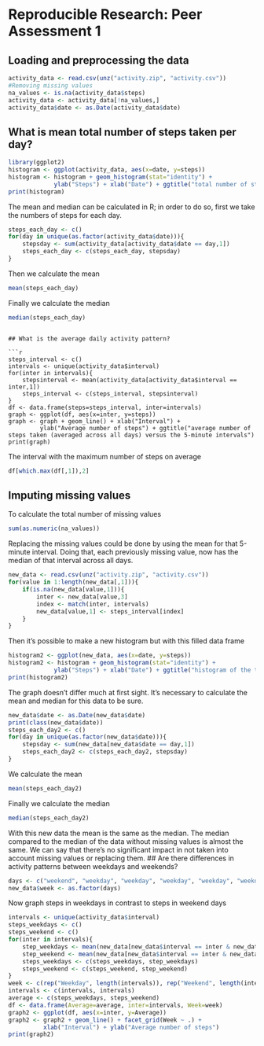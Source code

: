 # Reproducible Research: Peer Assessment 1


## Loading and preprocessing the data
```r
activity_data <- read.csv(unz("activity.zip", "activity.csv"))
#Removing missing values
na_values <- is.na(activity_data$steps)
activity_data <- activity_data[!na_values,]
activity_data$date <- as.Date(activity_data$date)
```

## What is mean total number of steps taken per day?
```r
library(ggplot2)
histogram <- ggplot(activity_data, aes(x=date, y=steps))
histogram <- histogram + geom_histogram(stat="identity") +
             ylab("Steps") + xlab("Date") + ggtitle("total number of steps taken each day")
print(histogram)
```

The mean and median can be calculated in R; in order to do so, first we take the numbers of steps for each day.

```r
steps_each_day <- c()
for(day in unique(as.factor(activity_data$date))){
    stepsday <- sum(activity_data[activity_data$date == day,1])
    steps_each_day <- c(steps_each_day, stepsday)
}
```

Then we calculate the mean
```r
mean(steps_each_day)
```
Finally we calculate the median
```r
median(steps_each_day)
```
```

## What is the average daily activity pattern?

```r
steps_interval <- c()
intervals <- unique(activity_data$interval)
for(inter in intervals){
    stepsinterval <- mean(activity_data[activity_data$interval == inter,1])
    steps_interval <- c(steps_interval, stepsinterval)
}
df <- data.frame(steps=steps_interval, inter=intervals)
graph <- ggplot(df, aes(x=inter, y=steps))
graph <- graph + geom_line() + xlab("Interval") +
         ylab("Average number of steps") + ggtitle("average number of steps taken (averaged across all days) versus the 5-minute intervals")
print(graph)
```

The interval with the maximum number of steps on average

```r

df[which.max(df[,1]),2]

```

## Imputing missing values

To calculate the total number of missing values

```r
sum(as.numeric(na_values))
```

Replacing the missing values could be done by using the mean for that 5-minute interval. Doing that, each previously missing value, now has the median of that interval across all days.

```r
new_data <- read.csv(unz("activity.zip", "activity.csv"))
for(value in 1:length(new_data[,1])){
    if(is.na(new_data[value,1])){
        inter <- new_data[value,3]
        index <- match(inter, intervals)
        new_data[value,1] <- steps_interval[index]
    }
}
```

Then it's possible to make a new histogram but with this filled data frame

```r
histogram2 <- ggplot(new_data, aes(x=date, y=steps))
histogram2 <- histogram + geom_histogram(stat="identity") +
             ylab("Steps") + xlab("Date") + ggtitle("histogram of the total number of steps taken each day after missing values were imputed")
print(histogram2)
```

The graph doesn't differ much at first sight. It's necessary to calculate the
mean and median for this data to be sure.

```r
new_data$date <- as.Date(new_data$date)
print(class(new_data$date))
steps_each_day2 <- c()
for(day in unique(as.factor(new_data$date))){
    stepsday <- sum(new_data[new_data$date == day,1])
    steps_each_day2 <- c(steps_each_day2, stepsday)
}
```

We calculate the mean
```r
mean(steps_each_day2)
```
Finally we calculate the median
```r
median(steps_each_day2)
```

With this new data the mean is the same as the median. The median compared to
the median of the data without missing values is almost the same. We can say
that there's no significant impact in not taken into account missing values or
replacing them.
## Are there differences in activity patterns between weekdays and weekends?

```r

days <- c("weekend", "weekday", "weekday", "weekday", "weekday", "weekday", "weekend")[as.POSIXlt(new_data$date)$wday + 1]
new_data$week <- as.factor(days)

```

Now graph steps in weekdays in contrast to steps in weekend days

```r
intervals <- unique(activity_data$interval)
steps_weekdays <- c()
steps_weekend <- c()
for(inter in intervals){
    step_weekdays <- mean(new_data[new_data$interval == inter & new_data$week == "weekday",1])
    step_weekend <- mean(new_data[new_data$interval == inter & new_data$week == "weekend",1])
    steps_weekdays <- c(steps_weekdays, step_weekdays)
    steps_weekend <- c(steps_weekend, step_weekend)
}
week <- c(rep("Weekday", length(intervals)), rep("Weekend", length(intervals)))
intervals <- c(intervals, intervals)
average <- c(steps_weekdays, steps_weekend)
df <- data.frame(Average=average, inter=intervals, Week=week)
graph2 <- ggplot(df, aes(x=inter, y=Average))
graph2 <- graph2 + geom_line() + facet_grid(Week ~ .) +
          xlab("Interval") + ylab("Average number of steps")
print(graph2)
```
